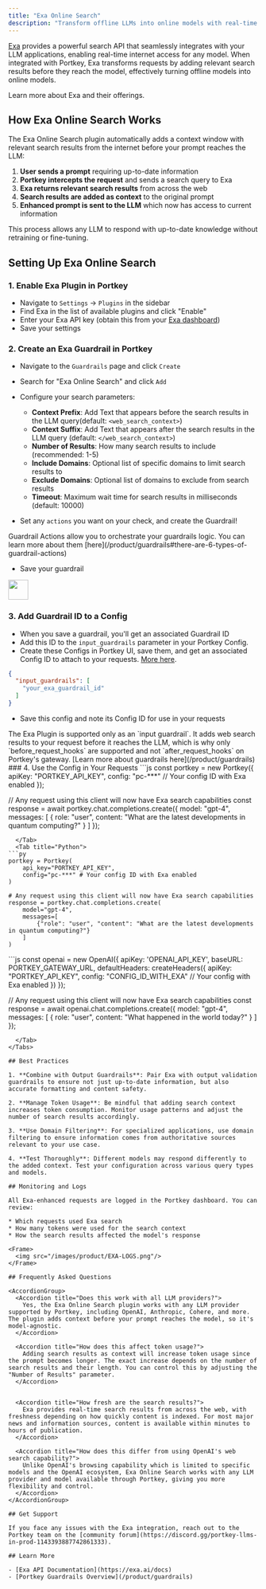 ```yaml
---
title: "Exa Online Search"
description: "Transform offline LLMs into online models with real-time internet search capabilities."
---
```


[Exa](https://exa.ai) provides a powerful search API that seamlessly integrates with your LLM applications, enabling real-time internet access for any model. When integrated with Portkey, Exa transforms requests by adding relevant search results before they reach the model, effectively turning offline models into online models.

<Card title="Get Started with Exa" href="https://exa.ai">
    Learn more about Exa and their offerings.
</Card>

## How Exa Online Search Works

The Exa Online Search plugin automatically adds a context window with relevant search results from the internet before your prompt reaches the LLM:

1. **User sends a prompt** requiring up-to-date information
2. **Portkey intercepts the request** and sends a search query to Exa
3. **Exa returns relevant search results** from across the web
4. **Search results are added as context** to the original prompt
5. **Enhanced prompt is sent to the LLM** which now has access to current information

This process allows any LLM to respond with up-to-date knowledge without retraining or fine-tuning.

## Setting Up Exa Online Search

### 1. Enable Exa Plugin in Portkey

* Navigate to `Settings` → `Plugins` in the sidebar
* Find Exa in the list of available plugins and click "Enable"
* Enter your Exa API key (obtain this from your [Exa dashboard](https://exa.ai))
* Save your settings

### 2. Create an Exa Guardrail in Portkey

* Navigate to the `Guardrails` page and click `Create`
* Search for "Exa Online Search" and click `Add`
* Configure your search parameters:
  * **Context Prefix**: Add Text that appears before the search results in the LLM query(default: `<web_search_context>`)
  * **Context Suffix**: Add Text that appears after the search results in the LLM query (default: `</web_search_context>`)
  * **Number of Results**: How many search results to include (recommended: 1-5)
  * **Include Domains**: Optional list of specific domains to limit search results to
  * **Exclude Domains**: Optional list of domains to exclude from search results
  * **Timeout**: Maximum wait time for search results in milliseconds (default: 10000)

* Set any `actions` you want on your check, and create the Guardrail!

<Note>
    Guardrail Actions allow you to orchestrate your guardrails logic. You can learn more about them [here](/product/guardrails#there-are-6-types-of-guardrail-actions)
</Note>

* Save your guardrail

<Frame>
  <img src="/images/product/exa-plugin.png" height="40" />
</Frame>

### 3. Add Guardrail ID to a Config

* When you save a guardrail, you'll get an associated Guardrail ID
* Add this ID to the `input_guardrails` parameter in your Portkey Config.
* Create these Configs in Portkey UI, save them, and get an associated Config ID to attach to your requests. [More here](/product/ai-gateway/configs).

```json
{
  "input_guardrails": [
    "your_exa_guardrail_id"
  ]
}
```

* Save this config and note its Config ID for use in your requests

<Note>
    The Exa Plugin is supported only as an `input guardrail`. It adds web search results to your request before it reaches the LLM, which is why only `before_request_hooks` are supported and not `after_request_hooks` on Portkey's gateway. [Learn more about guardrails here](/product/guardrails)
</Note>
### 4. Use the Config in Your Requests

<Tabs>
  <Tab title="NodeJS">
```js
const portkey = new Portkey({
    apiKey: "PORTKEY_API_KEY",
    config: "pc-***" // Your config ID with Exa enabled
});

// Any request using this client will now have Exa search capabilities
const response = await portkey.chat.completions.create({
    model: "gpt-4",
    messages: [
        { role: "user", content: "What are the latest developments in quantum computing?" }
    ]
});
```
  </Tab>
  <Tab title="Python">
```py
portkey = Portkey(
    api_key="PORTKEY_API_KEY",
    config="pc-***" # Your config ID with Exa enabled
)

# Any request using this client will now have Exa search capabilities
response = portkey.chat.completions.create(
    model="gpt-4",
    messages=[
        {"role": "user", "content": "What are the latest developments in quantum computing?"}
    ]
)
```
  </Tab>
  <Tab title="OpenAI Compatible">
```js
const openai = new OpenAI({
  apiKey: 'OPENAI_API_KEY',
  baseURL: PORTKEY_GATEWAY_URL,
  defaultHeaders: createHeaders({
    apiKey: "PORTKEY_API_KEY",
    config: "CONFIG_ID_WITH_EXA" // Your config with Exa enabled
  })
});

// Any request using this client will now have Exa search capabilities
const response = await openai.chat.completions.create({
  model: "gpt-4",
  messages: [
    { role: "user", content: "What happened in the world today?" }
  ]
});
```
  </Tab>
</Tabs>

## Best Practices

1. **Combine with Output Guardrails**: Pair Exa with output validation guardrails to ensure not just up-to-date information, but also accurate formatting and content safety.

2. **Manage Token Usage**: Be mindful that adding search context increases token consumption. Monitor usage patterns and adjust the number of search results accordingly.

3. **Use Domain Filtering**: For specialized applications, use domain filtering to ensure information comes from authoritative sources relevant to your use case.

4. **Test Thoroughly**: Different models may respond differently to the added context. Test your configuration across various query types and models.

## Monitoring and Logs

All Exa-enhanced requests are logged in the Portkey dashboard. You can review:

* Which requests used Exa search
* How many tokens were used for the search context
* How the search results affected the model's response

<Frame>
  <img src="/images/product/EXA-LOGS.png"/>
</Frame>

## Frequently Asked Questions

<AccordionGroup>
  <Accordion title="Does this work with all LLM providers?">
    Yes, the Exa Online Search plugin works with any LLM provider supported by Portkey, including OpenAI, Anthropic, Cohere, and more. The plugin adds context before your prompt reaches the model, so it's model-agnostic.
  </Accordion>

  <Accordion title="How does this affect token usage?">
    Adding search results as context will increase token usage since the prompt becomes longer. The exact increase depends on the number of search results and their length. You can control this by adjusting the "Number of Results" parameter.
  </Accordion>


  <Accordion title="How fresh are the search results?">
    Exa provides real-time search results from across the web, with freshness depending on how quickly content is indexed. For most major news and information sources, content is available within minutes to hours of publication.
  </Accordion>

  <Accordion title="How does this differ from using OpenAI's web search capability?">
    Unlike OpenAI's browsing capability which is limited to specific models and the OpenAI ecosystem, Exa Online Search works with any LLM provider and model available through Portkey, giving you more flexibility and control.
  </Accordion>
</AccordionGroup>

## Get Support

If you face any issues with the Exa integration, reach out to the Portkey team on the [community forum](https://discord.gg/portkey-llms-in-prod-1143393887742861333).

## Learn More

- [Exa API Documentation](https://exa.ai/docs)
- [Portkey Guardrails Overview](/product/guardrails)
```
